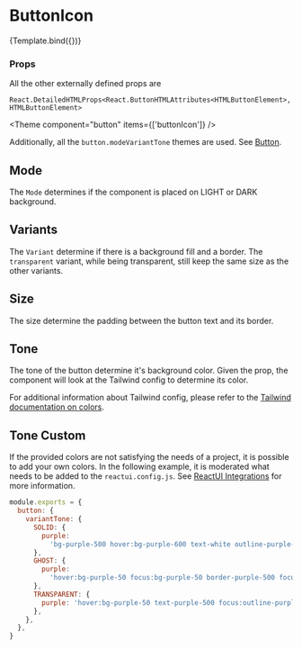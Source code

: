 
<Meta title="Components/Button/ButtonIcon" component={ButtonIcon} />

# ButtonIcon


<Canvas>
  <Story
    name="Default"
    args={{
      disabled: false,
      mode: Mode.Light,
      variant: ButtonVariant.solid,
      size: Size.md,
      tone: Tone.primary,
      icon: 'Add',
    }}
    argTypes={{
      mode: {
        options: Object.values(Mode),
        control: { type: 'radio' },
      },
      variant: {
        options: Object.values(ButtonVariant),
        control: { type: 'radio' },
      },
      size: {
        options: Object.values(Size),
        control: { type: 'radio' },
      },
      tone: {
        options: Object.values(Tone),
        control: { type: 'select' },
      },
      icon: {
        options: ['Add', 'Info'],
        mapping: { Add: IconAdd, Info: IconInfo },
        control: { type: 'select' },
      },
      onClick: {
        control: false,
      },
    }}
  >
    {Template.bind({})}
  </Story>
</Canvas>

### Props

<ArgsTable story="Default" />

All the other externally defined props are

```
React.DetailedHTMLProps<React.ButtonHTMLAttributes<HTMLButtonElement>, HTMLButtonElement>
```



<Theme component="button" items={['buttonIcon']} />

Additionally, all the `button.modeVariantTone` themes are used. See [Button](/docs/components-button-button--default-story#theme).

## Mode

The `Mode` determines if the component is placed on LIGHT or DARK background.

<Canvas>
  <Story name="ModeLight">
    <ButtonIcon icon={IconAdd} mode={Mode.Light} />
  </Story>
  <Story name="ModeDark">
    <div className="p-5 bg-neutral-700">
      <ButtonIcon icon={IconAdd} mode={Mode.Dark} />
    </div>
  </Story>
</Canvas>

## Variants

The `Variant` determine if there is a background fill and a border. The `transparent` variant, while being transparent, still keep the same size as the other variants.

<Canvas>
  <Story name="VariantSolid">
    <ButtonIcon icon={IconAdd} variant={ButtonVariant.solid} />
  </Story>
  <Story name="VariantGhost">
    <ButtonIcon icon={IconAdd} variant={ButtonVariant.ghost} />
  </Story>
  <Story name="VariantTransparent">
    <ButtonIcon icon={IconAdd} variant={ButtonVariant.transparent} />
  </Story>
</Canvas>

## Size

The size determine the padding between the button text and its border.

<Canvas>
  <Story name="SizeSm">
    <ButtonIcon icon={IconAdd} size={Size.sm} />
  </Story>
  <Story name="SizeMd">
    <ButtonIcon icon={IconAdd} size={Size.md} />
  </Story>
  <Story name="SizeLg">
    <ButtonIcon icon={IconAdd} size={Size.lg} />
  </Story>
</Canvas>

## Tone

The tone of the button determine it's background color. Given the prop, the component will look at the Tailwind config to determine its color.

For additional information about Tailwind config, please refer to the [Tailwind documentation on colors](https://tailwindcss.com/docs/customizing-colors).

<Canvas>
  <Story name="Primary">
    <ButtonIcon icon={IconAdd} tone={Tone.primary} />
  </Story>
  <Story name="Neutral">
    <ButtonIcon icon={IconAdd} tone={Tone.neutral} />
  </Story>
  <Story name="Warning">
    <ButtonIcon icon={IconAdd} tone={Tone.warning} />
  </Story>
  <Story name="Critical">
    <ButtonIcon icon={IconAdd} tone={Tone.critical} />
  </Story>
  <Story name="Success">
    <ButtonIcon icon={IconAdd} tone={Tone.success} />
  </Story>
  <Story name="Informative">
    <ButtonIcon icon={IconAdd} tone={Tone.informative} />
  </Story>
</Canvas>

## Tone Custom

If the provided colors are not satisfying the needs of a project, it is possible to add your own colors. In the following example, it is moderated what needs to be added to the `reactui.config.js`. See [ReactUI Integrations](https://github.com/aboutbits/react-ui-integrations) for more information.

```js
module.exports = {
  button: {
    variantTone: {
      SOLID: {
        purple:
          'bg-purple-500 hover:bg-purple-600 text-white outline-purple-500',
      },
      GHOST: {
        purple:
          'hover:bg-purple-50 focus:bg-purple-50 border-purple-500 focus:border-transparent text-purple-500 outline-purple-500',
      },
      TRANSPARENT: {
        purple: 'hover:bg-purple-50 text-purple-500 focus:outline-purple-500',
      },
    },
  },
}
```

<Canvas>
  <Story name="CustomPurple">
    <ButtonIcon icon={IconAdd} tone="purple" />
  </Story>
</Canvas>
